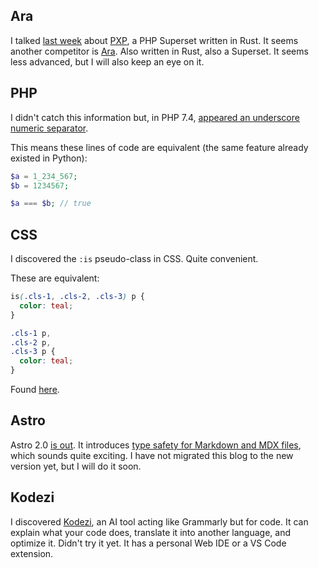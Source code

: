 

<ArticleLayout title={title} description={description} publishedAt={publishedAt}>

## Ara

I talked [last week](/twil-2023-03) about [PXP](https://pxplang.org/introduction/what-is-pxp.html), a PHP Superset written in Rust. It seems another competitor is [Ara](https://ara-lang.io/introduction/what-is-ara.html). Also written in Rust, also a Superset. It seems less advanced, but I will also keep an eye on it.

## PHP

I didn't catch this information but, in PHP 7.4, [appeared an underscore numeric separator](https://php.watch/versions/7.4/underscore_numeric_separator).

This means these lines of code are equivalent (the same feature already existed in Python):

```php
$a = 1_234_567;
$b = 1234567;

$a === $b; // true
```

## CSS

I discovered the `:is` pseudo-class in CSS. Quite convenient.

These are equivalent:

```css
is(.cls-1, .cls-2, .cls-3) p {
  color: teal;
}

.cls-1 p,
.cls-2 p,
.cls-3 p {
  color: teal;
}
```

Found [here](https://www.builder.io/blog/css-is).

## Astro

Astro 2.0 [is out](https://astro.build/blog/astro-2/). It introduces [type safety for Markdown and MDX files](https://astro.build/blog/introducing-content-collections/), which sounds quite exciting. I have not migrated this blog to the new version yet, but I will do it soon.

## Kodezi

I discovered [Kodezi](https://kodezi.com/), an AI tool acting like Grammarly but for code. It can explain what your code does, translate it into another language, and optimize it. Didn't try it yet. It has a personal Web IDE or a VS Code extension.

</ArticleLayout>
